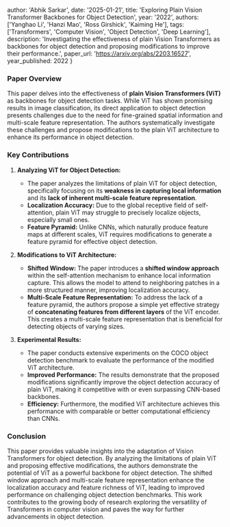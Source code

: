 
  author: 'Abhik Sarkar',
  date: '2025-01-21',
  title: 'Exploring Plain Vision Transformer Backbones for Object Detection',
  year: '2022',
  authors: ['Yanghao Li', 'Hanzi Mao', 'Ross Girshick', 'Kaiming He'],
  tags: ['Transformers', 'Computer Vision', 'Object Detection', 'Deep Learning'],
  description: 'Investigating the effectiveness of plain Vision Transformers as backbones for object detection and proposing modifications to improve their performance.',
  paper_url: 'https://arxiv.org/abs/2203.16527',
  year_published: 2022
}



### Paper Overview

This paper delves into the effectiveness of **plain Vision Transformers (ViT)** as backbones for object detection tasks. While ViT has shown promising results in image classification, its direct application to object detection presents challenges due to the need for fine-grained spatial information and multi-scale feature representation. The authors systematically investigate these challenges and propose modifications to the plain ViT architecture to enhance its performance in object detection.

### Key Contributions

1. **Analyzing ViT for Object Detection:**
   - The paper analyzes the limitations of plain ViT for object detection, specifically focusing on its **weakness in capturing local information** and its **lack of inherent multi-scale feature representation**.
   - **Localization Accuracy:** Due to the global receptive field of self-attention, plain ViT may struggle to precisely localize objects, especially small ones.
   - **Feature Pyramid:**  Unlike CNNs, which naturally produce feature maps at different scales, ViT requires modifications to generate a feature pyramid for effective object detection.

2. **Modifications to ViT Architecture:**
   - **Shifted Window:** The paper introduces a **shifted window approach** within the self-attention mechanism to enhance local information capture. This allows the model to attend to neighboring patches in a more structured manner, improving localization accuracy.
   - **Multi-Scale Feature Representation:** To address the lack of a feature pyramid, the authors propose a simple yet effective strategy of **concatenating features from different layers** of the ViT encoder. This creates a multi-scale feature representation that is beneficial for detecting objects of varying sizes.

3. **Experimental Results:**
   - The paper conducts extensive experiments on the COCO object detection benchmark to evaluate the performance of the modified ViT architecture.
   - **Improved Performance:** The results demonstrate that the proposed modifications significantly improve the object detection accuracy of plain ViT, making it competitive with or even surpassing CNN-based backbones.
   - **Efficiency:**  Furthermore, the modified ViT architecture achieves this performance with comparable or better computational efficiency than CNNs.

### Conclusion

This paper provides valuable insights into the adaptation of Vision Transformers for object detection. By analyzing the limitations of plain ViT and proposing effective modifications, the authors demonstrate the potential of ViT as a powerful backbone for object detection. The shifted window approach and multi-scale feature representation enhance the localization accuracy and feature richness of ViT, leading to improved performance on challenging object detection benchmarks. This work contributes to the growing body of research exploring the versatility of Transformers in computer vision and paves the way for further advancements in object detection.

